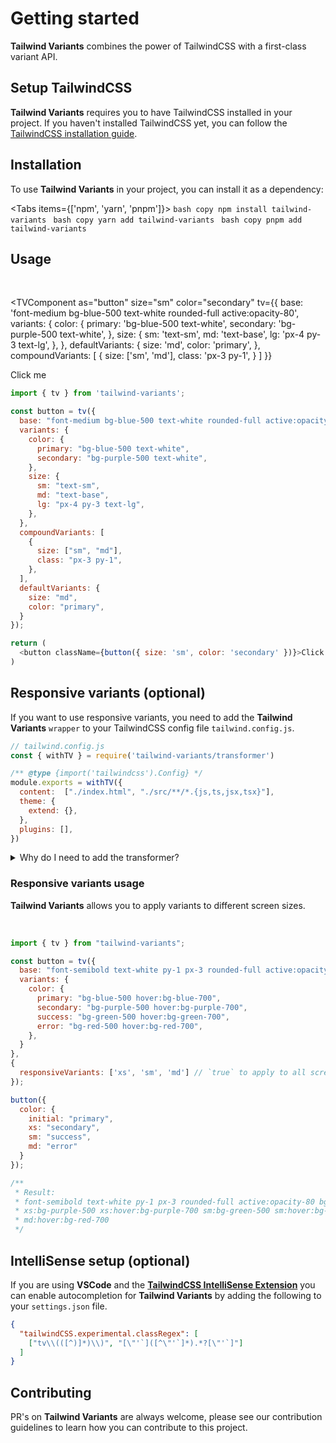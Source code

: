 
# Getting started

**Tailwind Variants** combines the power of TailwindCSS with a first-class variant API.

## Setup TailwindCSS

**Tailwind Variants** requires you to have TailwindCSS installed in your project. If you haven't installed
TailwindCSS yet, you can follow the [TailwindCSS installation guide](https://tailwindcss.com/docs/installation).

## Installation

To use **Tailwind Variants** in your project, you can install it as a dependency:

<Tabs items={['npm', 'yarn', 'pnpm']}>
  <Tab>
    ```bash copy
    npm install tailwind-variants
    ```
  </Tab>
  <Tab>
    ```bash copy
    yarn add tailwind-variants
    ```
  </Tab>
  <Tab>
    ```bash copy
    pnpm add tailwind-variants
    ```
  </Tab>
</Tabs>

## Usage

<br/>

<TVComponent
  as="button"
  size="sm"
  color="secondary"
  tv={{
    base: 'font-medium bg-blue-500 text-white rounded-full active:opacity-80',
    variants: {
      color: {
        primary: 'bg-blue-500 text-white',
        secondary: 'bg-purple-500 text-white',
      },
      size: {
        sm: 'text-sm',
        md: 'text-base',
        lg: 'px-4 py-3 text-lg',
      },
    },
    defaultVariants: {
      size: 'md',
      color: 'primary',
    },
    compoundVariants: [
      {
        size: ['sm', 'md'],
        class: 'px-3 py-1',
      }
    ]
  }}
>
  Click me
</TVComponent>

```js copy
import { tv } from 'tailwind-variants';

const button = tv({
  base: "font-medium bg-blue-500 text-white rounded-full active:opacity-80",
  variants: {
    color: {
      primary: "bg-blue-500 text-white",
      secondary: "bg-purple-500 text-white",
    },
    size: {
      sm: "text-sm",
      md: "text-base",
      lg: "px-4 py-3 text-lg",
    },
  },
  compoundVariants: [
    {
      size: ["sm", "md"],
      class: "px-3 py-1",
    },
  ],
  defaultVariants: {
    size: "md",
    color: "primary",
  }
});

return (
  <button className={button({ size: 'sm', color: 'secondary' })}>Click me</button>
)
```

## Responsive variants (optional)

If you want to use responsive variants, you need to add the **Tailwind Variants** `wrapper` to your TailwindCSS config file `tailwind.config.js`.

```js copy /withTV/
// tailwind.config.js
const { withTV } = require('tailwind-variants/transformer')

/** @type {import('tailwindcss').Config} */
module.exports = withTV({
  content:  ["./index.html", "./src/**/*.{js,ts,jsx,tsx}"],
  theme: {
    extend: {},
  },
  plugins: [],
})
```



<details>
  <summary>Why do I need to add the transformer?</summary>
  <p className="pl-3 py-2">
    If you are wondering why you need to add the transformer, it's because **TailwindCSS** uses
    something called [JIT](https://tailwindcss.com/blog/tailwindcss-v3#just-in-time-all-the-time)
    which compiles your CSS on demand based on the classes you use in your HTML / JSX files / etc.
    As the responsive variants need to be dynamic the JIT compiler doesn't know what classes to compile,
    so we need to add the transformer to tell the compiler what classes to compile.
  </p>
</details>


### Responsive variants usage

**Tailwind Variants** allows you to apply variants to different screen sizes.

<br/>


<WindowResizer
  iframeSrc="/docs/examples/intro-responsive-variants"
  iframeTitle="Responsive variants"
  height="120px"
/>


```js copy {15, 20-23}
import { tv } from "tailwind-variants";

const button = tv({
  base: "font-semibold text-white py-1 px-3 rounded-full active:opacity-80",
  variants: {
    color: {
      primary: "bg-blue-500 hover:bg-blue-700",
      secondary: "bg-purple-500 hover:bg-purple-700",
      success: "bg-green-500 hover:bg-green-700",
      error: "bg-red-500 hover:bg-red-700",
    },
  }
},
{
  responsiveVariants: ['xs', 'sm', 'md'] // `true` to apply to all screen sizes
});

button({
  color: {
    initial: "primary",
    xs: "secondary",
    sm: "success",
    md: "error"
  }
});

/**
 * Result:
 * font-semibold text-white py-1 px-3 rounded-full active:opacity-80 bg-blue-500 hover:bg-blue-700
 * xs:bg-purple-500 xs:hover:bg-purple-700 sm:bg-green-500 sm:hover:bg-green-700 md:bg-red-500
 * md:hover:bg-red-700
 */
```

## IntelliSense setup (optional)

If you are using **VSCode** and the [**TailwindCSS IntelliSense Extension**](https://marketplace.visualstudio.com/items?itemName=bradlc.vscode-tailwindcss) you can enable autocompletion for **Tailwind Variants** by adding the following to your `settings.json` file.

```json copy
{
  "tailwindCSS.experimental.classRegex": [
    ["tv\\(([^)]*)\\)", "[\"'`]([^\"'`]*).*?[\"'`]"]
  ]
}
```


## Contributing

PR's on **Tailwind Variants** are always welcome, please see our <NXLink href="https://github.com/nextui-org/tailwind-variants/blob/main/CONTRIBUTING.md">contribution guidelines</NXLink> to learn how you can contribute to this project.